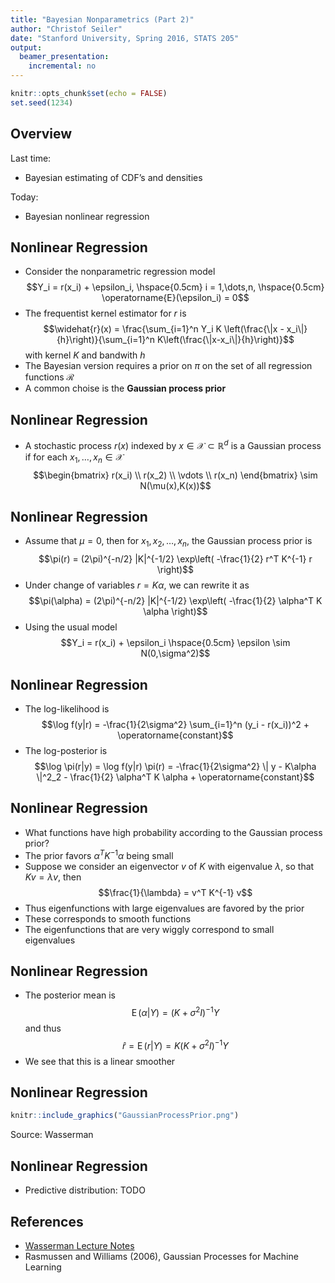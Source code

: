 ```yaml
---
title: "Bayesian Nonparametrics (Part 2)"
author: "Christof Seiler"
date: "Stanford University, Spring 2016, STATS 205"
output:
  beamer_presentation:
    incremental: no
---
```


```r
knitr::opts_chunk$set(echo = FALSE)
set.seed(1234)
```

## Overview

Last time:

* Bayesian estimating of CDF's and densities

Today:

* Bayesian nonlinear regression

## Nonlinear Regression

* Consider the nonparametric regression model
$$Y_i = r(x_i) + \epsilon_i, \hspace{0.5cm} i = 1,\dots,n, \hspace{0.5cm} \operatorname{E}(\epsilon_i) = 0$$
* The frequentist kernel estimator for $r$ is
$$\widehat{r}(x) = \frac{\sum_{i=1}^n Y_i K \left(\frac{\|x - x_i\|}{h}\right)}{\sum_{i=1}^n K\left(\frac{\|x-x_i\|}{h}\right)}$$
with kernel $K$ and bandwith $h$
* The Bayesian version requires a prior on $\pi$ on the set of all regression functions $\mathcal{R}$
* A common choise is the **Gaussian process prior**

## Nonlinear Regression

* A stochastic process $r(x)$ indexed by $x \in \mathcal{X} \subset \mathbb{R}^d$ is a Gaussian process if for each $x_1,\dots,x_n \in \mathcal{X}$ 
$$\begin{bmatrix}
r(x_i) \\
r(x_2) \\
\vdots \\
r(x_n)
\end{bmatrix}
\sim N(\mu(x),K(x))$$

## Nonlinear Regression

* Assume that $\mu = 0$, then for $x_1,x_2,\dots,x_n$, the Gaussian process prior is 
$$\pi(r) = (2\pi)^{-n/2} |K|^{-1/2} \exp\left( -\frac{1}{2} r^T K^{-1} r \right)$$
* Under change of variables $r = K\alpha$, we can rewrite it as 
$$\pi(\alpha) = (2\pi)^{-n/2} |K|^{-1/2} \exp\left( -\frac{1}{2} \alpha^T K \alpha \right)$$
* Using the usual model 
$$Y_i = r(x_i) + \epsilon_i \hspace{0.5cm} \epsilon \sim N(0,\sigma^2)$$

## Nonlinear Regression

* The log-likelihood is
$$\log f(y|r) = -\frac{1}{2\sigma^2} \sum_{i=1}^n (y_i - r(x_i))^2 + \operatorname{constant}$$
* The log-posterior is
$$\log \pi(r|y) = \log f(y|r) \pi(r) = -\frac{1}{2\sigma^2} \| y - K\alpha \|^2_2 - \frac{1}{2} \alpha^T K \alpha + \operatorname{constant}$$

## Nonlinear Regression

* What functions have high probability according to the Gaussian process prior?
* The prior favors $\alpha^T K^{-1} \alpha$ being small
* Suppose we consider an eigenvector $v$ of $K$ with eigenvalue $\lambda$, so that $K v = \lambda v$, then 
$$\frac{1}{\lambda} = v^T K^{-1} v$$
* Thus eigenfunctions with large eigenvalues are favored by the prior
* These corresponds to smooth functions
* The eigenfunctions that are very wiggly correspond to small eigenvalues

## Nonlinear Regression

* The posterior mean is
$$\operatorname{E}(\alpha|Y) = (K + \sigma^2 I)^{-1} Y$$
and thus
$$\widehat{r} = \operatorname{E}(r|Y) = K(K+\sigma^2 I)^{-1} Y$$
* We see that this is a linear smoother

## Nonlinear Regression

```r
knitr::include_graphics("GaussianProcessPrior.png")
```

Source: Wasserman

## Nonlinear Regression

* Predictive distribution: TODO

## References

* [Wasserman Lecture Notes](http://www.stat.cmu.edu/~larry/=sml/nonparbayes.pdf)
* Rasmussen and Williams (2006), Gaussian Processes for Machine Learning
